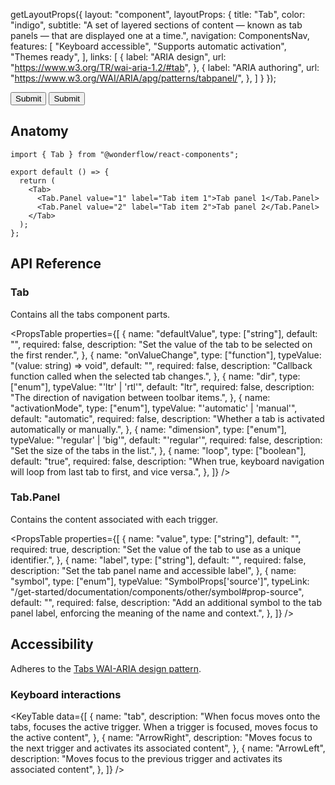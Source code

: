 
  getLayoutProps({
    layout: "component",
    layoutProps: {
      title: "Tab",
      color: "indigo",
      subtitle: "A set of layered sections of content — known as tab panels — that are displayed one at a time.",
      navigation: ComponentsNav,
      features: [
        "Keyboard accessible",
        "Supports automatic activation",
        "Themes ready",
      ],
      links: [
        {
          label: "ARIA design",
          url: "https://www.w3.org/TR/wai-aria-1.2/#tab",
        },
        {
          label: "ARIA authoring",
          url: "https://www.w3.org/WAI/ARIA/apg/patterns/tabpanel/",
        },
      ]
    }
  });


<LiveArea>
  <Elevator resting={1}>
    <Card padding={false} bordered>
      <Tab defaultValue="signup">
        <Tab.Panel icon="check" label="Sign-up" value="signup">
          <Card>
            <Stack rowGap={24}>
              <Textfield label="Name" type="text" />
              <Textfield label="E-Mail" type="email" />
              <Textfield
                label="Password"
                type="password"
                autoComplete="new-password"
                id="new-password"
              />
              <Button>Submit</Button>
            </Stack>
          </Card>
        </Tab.Panel>
        <Tab.Panel icon="envelope" label="Login" value="login">
          <Card>
            <Stack rowGap={24}>
              <Textfield label="E-Mail" type="email" />
              <Textfield
                label="Password"
                type="password"
                autoComplete="new-password"
                id="new-password"
              />
              <Button>Submit</Button>
            </Stack>
          </Card>
        </Tab.Panel>
      </Tab>
    </Card>
  </Elevator>
</LiveArea>


## Anatomy

```tsx lines="1,5-8"
import { Tab } from "@wonderflow/react-components";

export default () => {
  return (
    <Tab>
      <Tab.Panel value="1" label="Tab item 1">Tab panel 1</Tab.Panel>
      <Tab.Panel value="2" label="Tab item 2">Tab panel 2</Tab.Panel>
    </Tab>
  );
};
```

## API Reference

### Tab

Contains all the tabs component parts.

<PropsTable
  properties={[
    {
      name: "defaultValue",
      type: ["string"],
      default: "",
      required: false,
      description: "Set the value of the tab to be selected on the first render.",
    },
    {
      name: "onValueChange",
      type: ["function"],
      typeValue: "(value: string) => void",
      default: "",
      required: false,
      description:
        "Callback function called when the selected tab changes.",
    },
    {
      name: "dir",
      type: ["enum"],
      typeValue: "'ltr' | 'rtl'",
      default: "ltr",
      required: false,
      description:
        "The direction of navigation between toolbar items.",
    },
    {
      name: "activationMode",
      type: ["enum"],
      typeValue: "'automatic' | 'manual'",
      default: "automatic",
      required: false,
      description:
        "Whether a tab is activated automatically or manually.",
    },
    {
      name: "dimension",
      type: ["enum"],
      typeValue: "'regular' | 'big'",
      default: "'regular'",
      required: false,
      description:
        "Set the size of the tabs in the list.",
    },
    {
      name: "loop",
      type: ["boolean"],
      default: "true",
      required: false,
      description:
        "When true, keyboard navigation will loop from last tab to first, and vice versa.",
    },
  ]}
/>

### Tab.Panel

Contains the content associated with each trigger.

<PropsTable
  properties={[
    {
      name: "value",
      type: ["string"],
      default: "",
      required: true,
      description: "Set the value of the tab to use as a unique identifier.",
    },
    {
      name: "label",
      type: ["string"],
      default: "",
      required: false,
      description: "Set the tab panel name and accessible label",
    },
    {
      name: "symbol",
      type: ["enum"],
      typeValue: "SymbolProps['source']",
      typeLink: "/get-started/documentation/components/other/symbol#prop-source",
      default: "",
      required: false,
      description: "Add an additional symbol to the tab panel label, enforcing the meaning of the name and context.",
    },
  ]}
/>

## Accessibility

Adheres to the [Tabs WAI-ARIA design pattern](https://www.w3.org/WAI/ARIA/apg/patterns/tabpanel/).

### Keyboard interactions

<KeyTable
  data={[
    {
      name: "tab",
      description:
        "When focus moves onto the tabs, focuses the active trigger. When a trigger is focused, moves focus to the active content",
    },
    {
      name: "ArrowRight",
      description:
        "Moves focus to the next trigger and activates its associated content",
    },
    {
      name: "ArrowLeft",
      description:
        "Moves focus to the previous trigger and activates its associated content",
    },
  ]}
/>
